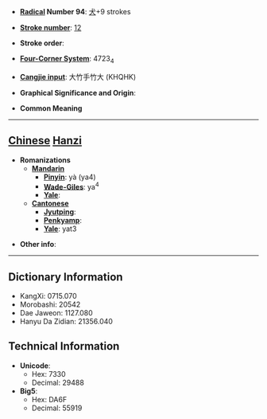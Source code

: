 * '''[[Wiktionary:Chinese radical index| Radical]] Number 94''': [[Wiktionary:Chinese radical index 犬|犬]]+9 strokes

* '''[[Wiktionary:Chinese total strokes index|Stroke number]]''': [[Wiktionary:Chinese total strokes index 12|12]]

* '''Stroke order''': 

* '''[[Wiktionary:Chinese four corner index|Four-Corner System]]''': 4723<sub>4</sub>

* '''[[Wiktionary:Chinese Cangjie index|Cangjie input]]''': 大竹手竹大 (KHQHK)

* '''Graphical Significance and Origin''': 

* '''Common Meaning'''

----

== [[Chinese]] [[Hanzi]] ==

* '''Romanizations'''
** '''[[Mandarin]]'''
*** '''[[Pinyin]]''': yà (ya4)
*** '''[[Wade-Giles]]''': ya<sup>4</sup>
*** '''[[Yale]]''': 
** '''[[Cantonese]]'''
*** '''[[Jyutping]]''':
*** '''[[Penkyamp]]''': 
*** '''[[Yale]]''': yat3

* '''Other info''': 

----

== Dictionary Information ==

* KangXi: 0715.070
* Morobashi: 20542
* Dae Jaweon: 1127.080
* Hanyu Da Zidian: 21356.040

== Technical Information ==

* '''Unicode''':
** Hex: 7330
** Decimal: 29488
* '''Big5''':
** Hex: DA6F
** Decimal: 55919